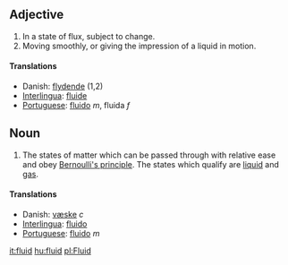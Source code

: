 ==Adjective==
#In a state of flux, subject to change.
#Moving smoothly, or giving the impression of a liquid in motion.

====Translations====
*Danish: [[flydende]] (1,2)
*[[Interlingua]]: [[fluide]]
*[[Portuguese]]: [[fluido]] ''m'', fluida ''f''

==Noun==
#The states of matter which can be passed through with relative ease and obey [[Bernoulli's principle]].  The states which qualify are [[liquid]] and [[gas]].

====Translations====
*Danish: [[væske]] ''c''
*[[Interlingua]]: [[fluido]]
*[[Portuguese]]: [[fluido]] ''m''

[[it:fluid]]
[[hu:fluid]]
[[pl:Fluid]]